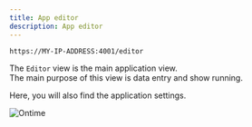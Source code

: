 ```yaml
---
title: App editor
description: App editor
---
```


```bash title="Editor"
https://MY-IP-ADDRESS:4001/editor           
```

The `Editor` view is the main application view. \
The main purpose of this view is data entry and show running.

Here, you will also find the application settings.

![Ontime](../../../../assets/screenshots/editor/editor.png)
